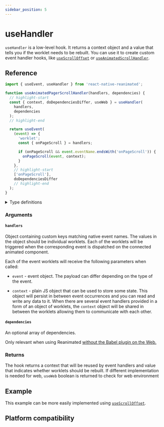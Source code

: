 ```yaml
---
sidebar_position: 5
---
```


# useHandler

`useHandler` is a low-level hook. It returns a context object and a value that tells you if the worklet needs to be rebuilt. You can use it to create custom event handler hooks, like [`useScrollOffset`](/docs/next/scroll/useScrollOffset/) or [`useAnimatedScrollHandler`](/docs/next/scroll/useAnimatedScrollHandler/).

## Reference

```js
import { useEvent, useHandler } from 'react-native-reanimated';

function useAnimatedPagerScrollHandler(handlers, dependencies) {
  // highlight-start
  const { context, doDependenciesDiffer, useWeb } = useHandler(
    handlers,
    dependencies
  );
  // highlight-end

  return useEvent(
    (event) => {
      'worklet';
      const { onPageScroll } = handlers;

      if (onPageScroll && event.eventName.endsWith('onPageScroll')) {
        onPageScroll(event, context);
      }
    },
    // highlight-start
    ['onPageScroll'],
    doDependenciesDiffer
    // highlight-end
  );
}
```

<details>
<summary>Type definitions</summary>

```typescript
function useHandler<
  Event extends object,
  Context extends Record<string, unknown>
>(
  handlers: GeneralHandlers<Event, Context>,
  dependencies?: DependencyList
): UseHandlerContext<Context>;

interface UseHandlerContext<Context extends Record<string, unknown>> {
  context: Context;
  doDependenciesDiffer: boolean;
  useWeb: boolean;
}

interface GeneralHandler<
  Event extends object,
  Context extends Record<string, unknown>
> {
  (event: ReanimatedEvent<Event>, context: Context): void;
}
```

</details>

### Arguments

#### `handlers`

Object containing custom keys matching native event names.
The values in the object should be individual worklets.
Each of the worklets will be triggered when the corresponding event is dispatched on the connected animated component.

Each of the event worklets will receive the following parameters when called:

- `event` - event object.
  The payload can differ depending on the type of the event.

- `context` - plain JS object that can be used to store some state.
  This object will persist in between event occurrences and you can read and write any data to it.
  When there are several event handlers provided in a form of an object of worklets, the `context` object will be shared in between the worklets allowing them to communicate with each other.

#### `dependencies` <Optional />

An optional array of dependencies.

Only relevant when using Reanimated [without the Babel plugin on the Web.](/docs/next/guides/web-support/#web-without-the-babel-plugin)

### Returns

The hook returns a context that will be reused by event handlers and value that indicates whether worklets should be rebuilt. If different implementation is needed for web, `useWeb` boolean is returned to check for web environment

## Example


<InteractiveExample src={useHandlerSrc} component={useHandler} />

This example can be more easily implemented using [`useScrollOffset`](/docs/next/scroll/useScrollOffset/).

## Platform compatibility

<PlatformCompatibility android ios web />

